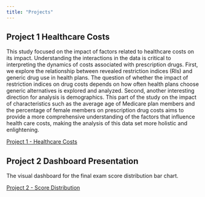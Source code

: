 ```yaml
---
title: "Projects"
---
```


## Project 1 Healthcare Costs

This study focused on the impact of factors related to healthcare costs on its impact. Understanding the interactions in the data is critical to interpreting the dynamics of costs associated with prescription drugs. First, we explore the relationship between revealed restriction indices (RIs) and generic drug use in health plans. The question of whether the impact of restriction indices on drug costs depends on how often health plans choose generic alternatives is explored and analyzed. Second, another interesting direction for analysis is demographics. This part of the study on the impact of characteristics such as the average age of Medicare plan members and the percentage of female members on prescription drug costs aims to provide a more comprehensive understanding of the factors that influence health care costs, making the analysis of this data set more holistic and enlightening.

[Project 1 - Healthcare Costs](files/project1/final_version.html)

## Project 2 Dashboard Presentation

The visual dashboard for the final exam score distribution bar chart.

[Project 2 - Score Distribution](https://zeying0314.github.io/Shiny-Exam/)

